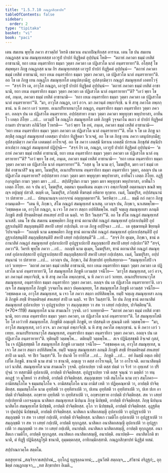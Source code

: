 ```yaml
---
title: "1.5.7.10 กณฺฏกสิกฺขาปท"
tableOfContents: false
sidebar:
  order: 2
type: "tipitaka"
basket: "vi"
book: "paci"
---
```



<DynamicBreadcrumb />

<Division number="428" book="paci">

<Paragraph number="1279" book="paci">
เตน สมเยน พุทฺโธ ภควา สาวตฺถิยํ วิหรติ เชตวเน อนาถปิณฺฑิกสฺส อาราเม. เตน โข ปน สมเยน กณฺฏกสฺส นาม สมณุทฺเทสสฺส เอวรูปํ ปาปกํ ทิฏฺฐิคตํ อุปฺปนฺนํ โหติ—  “ตถาหํ ภควตา ธมฺมํ เทสิตํ อาชานามิ, ยถา เยเม อนฺตรายิกา ธมฺมา วุตฺตา ภควตา เต ปฏิเสวโต นาลํ อนฺตรายายา”ติ. อโสฺสสุํ โข สมฺพหุลา ภิกฺขู กณฺฏกสฺส นาม กิร สมณุทฺเทสสฺส เอวรูปํ ปาปกํ ทิฏฺฐิคตํ อุปฺปนฺนํ—  “ตถาหํ ภควตา ธมฺมํ เทสิตํ อาชานามิ, ยถา เยเม อนฺตรายิกา ธมฺมา วุตฺตา ภควตา, เต ปฏิเสวโต นาลํ อนฺตรายายา”ติ. อถ โข เต ภิกฺขู เยน กณฺฏโก สมณุทฺเทโส เตนุปสงฺกมึสุ; อุปสงฺกมิตฺวา กณฺฏกํ สมณุทฺเทสํ เอตทโวจุํ—  “สจฺจํ กิร เต, อาวุโส กณฺฏก, เอวรูปํ ปาปกํ ทิฏฺฐิคตํ อุปฺปนฺนํ—  ‘ตถาหํ ภควตา ธมฺมํ เทสิตํ อาชานามิ, ยถา เยเม อนฺตรายิกา ธมฺมา วุตฺตา ภควตา เต ปฏิเสวโต นาลํ อนฺตรายายา’”ติ? “เอวํ พฺยา โข อหํ, ภนฺเต, ภควตา ธมฺมํ เทสิตํ อาชานามิ—  ‘ยถา เยเม อนฺตรายิกา ธมฺมา วุตฺตา ภควตา เต ปฏิเสวโต นาลํ อนฺตรายายา’”ติ.
</Paragraph>

<Paragraph number="1280" book="paci">
“มา, อาวุโส กณฺฏก, เอวํ อวจ. มา ภควนฺตํ อพฺภาจิกฺขิ. น หิ สาธุ ภควโต อพฺภกฺขานํ. น หิ ภควา เอวํ วเทยฺย. อเนกปริยาเยนาวุโส กณฺฏก, อนฺตรายิกา ธมฺมา อนฺตรายิกา วุตฺตา ภควตา. อลญฺจ ปน เต ปฏิเสวโต อนฺตรายาย. อปฺปสฺสาทา กามา วุตฺตา ภควตา พหุทุกฺขา พหุปายาสา, อาทีนโว เอตฺถ ภิโยฺย …เป…  เอวมฺปิ โข กณฺฏโก สมณุทฺเทโส เตหิ ภิกฺขูหิ วุจฺจมาโน ตเถว ตํ ปาปกํ ทิฏฺฐิคตํ ถามสา ปรามาสา อภินิวิสฺส โวหรติ—  “เอวํ พฺยา โข อหํ, ภนฺเต, ภควตา ธมฺมํ เทสิตํ อาชานามิ—  ‘ยถา เยเม อนฺตรายิกา ธมฺมา วุตฺตา ภควตา เต ปฏิเสวโต นาลํ อนฺตรายายา’”ติ.
</Paragraph>

<Paragraph number="1281" book="paci">
ยโต จ โข เต ภิกฺขู นาสกฺขึสุ กณฺฏกํ สมณุทฺเทสํ เอตสฺมา ปาปกา ทิฏฺฐิคตา วิเวเจตุํ, อถ โข เต ภิกฺขู เยน ภควา เตนุปสงฺกมึสุ; อุปสงฺกมิตฺวา ภควโต เอตมตฺถํ อาโรเจสุํ. อถ โข ภควา เอตสฺมึ นิทาเน เอตสฺมึ ปกรเณ ภิกฺขุสํฆํ สนฺนิปาตาเปตฺวา กณฺฏกํ สมณุทฺเทสํ ปฏิปุจฺฉิ—  “สจฺจํ กิร เต, กณฺฏก, เอวรูปํ ปาปกํ ทิฏฺฐิคตํ อุปฺปนฺนํ—  ‘ตถาหํ ภควตา ธมฺมํ เทสิตํ อาชานามิ, ยถา เยเม อนฺตรายิกา ธมฺมา วุตฺตา ภควตา เต ปฏิเสวโต นาลํ อนฺตรายายา’”ติ? “เอวํ พฺยา โข อหํ, ภนฺเต, ภควตา ธมฺมํ เทสิตํ อาชานามิ—  ‘ยถา เยเม อนฺตรายิกา ธมฺมา วุตฺตา ภควตา เต ปฏิเสวโต นาลํ อนฺตรายายา’”ติ.
</Paragraph>

<Paragraph number="1282" book="paci">
“กสฺส นุ โข นาม ตฺวํ, โมฆปุริส, มยา เอวํ ธมฺมํ เทสิตํ อาชานาสิ? นนุ มยา, โมฆปุริส, อเนกปริยาเยน อนฺตรายิกา ธมฺมา อนฺตรายิกา วุตฺตา, อลญฺจ ปน เต ปฏิเสวโต อนฺตรายาย? อปฺปสฺสาทา กามา วุตฺตา มยา พหุทุกฺขา พหุปายาสา, อาทีนโว เอตฺถ ภิโยฺย. อฏฺฐิกงฺกลูปมา กามา วุตฺตา มยา …เป…  สปฺปสิรูปมา กามา วุตฺตา มยา พหุทุกฺขา พหุปายาสา, อาทีนโว เอตฺถ ภิโยฺย. อถ จ ปน ตฺวํ, โมฆปุริส, อตฺตนา ทุคฺคหิเตน อเมฺห เจว อพฺภาจิกฺขสิ อตฺตานญฺจ ขณสิ พหุญฺจ อปุญฺญํ ปสวสิ. ตญฺหิ เต, โมฆปุริส, ภวิสฺสติ ทีฆรตฺตํ อหิตาย ทุกฺขาย. เนตํ, โมฆปุริส, อปฺปสนฺนานํ วา ปสาทาย …เป…  ปสนฺนานญฺจ เอกจฺจานํ อญฺญถตฺตายา”ติ. วิครหิตฺวา …เป…  ธมฺมึ กถํ กตฺวา ภิกฺขู อามนฺเตสิ—  “เตน หิ, ภิกฺขเว, สํโฆ กณฺฏกํ สมณุทฺเทสํ นาเสตุ. เอวญฺจ ปน, ภิกฺขเว, นาเสตพฺโพ—  ‘อชฺชตคฺเค เต, อาวุโส กณฺฏก, น เจว โส ภควา สตฺถา อปทิสิตพฺโพ. ยมฺปิ จญฺเญ สมณุทฺเทสา ลภนฺติ ภิกฺขูหิ สทฺธึ ทิรตฺตติรตฺตํ สหเสยฺยํ สาปิ เต นตฺถิ. จร ปิเร วินสฺสา’”ติ. อถ โข สํโฆ กณฺฏกํ สมณุทฺเทสํ นาเสสิ.
</Paragraph>

<Paragraph number="1283" book="paci">
เตน โข ปน สมเยน ฉพฺพคฺคิยา ภิกฺขู ชานํ ตถานาสิตํ กณฺฏกํ สมณุทฺเทสํ อุปลาเปนฺติปิ อุปฏฺฐาเปนฺติปิ สมฺภุญฺชนฺติปิ สหาปิ เสยฺยํ กปฺเปนฺติ. เย เต ภิกฺขู อปฺปิจฺฉา …เป…  เต อุชฺฌายนฺติ ขิยฺยนฺติ วิปาเจนฺติ—  “กถญฺหิ นาม ฉพฺพคฺคิยา ภิกฺขู ชานํ ตถานาสิตํ กณฺฏกํ สมณุทฺเทสํ อุปลาเปสฺสนฺติปิ อุปฏฺฐาเปสฺสนฺติปิ สมฺภุญฺชิสฺสนฺติปิ สหาปิ เสยฺยํ กปฺเปสฺสนฺตี”ติ …เป…  “สจฺจํ กิร ตุเมฺห, ภิกฺขเว, ชานํ ตถานาสิตํ กณฺฏกํ สมณุทฺเทสํ อุปลาเปถาปิ อุปฏฺฐาเปถาปิ สมฺภุญฺชถาปิ สหาปิ เสยฺยํ กปฺเปถา”ติ? “สจฺจํ, ภควา”ติ. วิครหิ พุทฺโธ ภควา …เป…  กถญฺหิ นาม ตุเมฺห, โมฆปุริสา, ชานํ ตถานาสิตํ กณฺฏกํ สมณุทฺเทสํ อุปลาเปสฺสถาปิ อุปฏฺฐาเปสฺสถาปิ สมฺภุญฺชิสฺสถาปิ สหาปิ เสยฺยํ กปฺเปสฺสถ. เนตํ, โมฆปุริสา, อปฺปสนฺนานํ วา ปสาทาย …เป…  เอวญฺจ ปน, ภิกฺขเว, อิมํ สิกฺขาปทํ อุทฺทิเสยฺยาถ—
</Paragraph>

</Division>
<Division number="429" book="paci">

<Paragraph number="1284" book="paci">
<Emphasis>“สมณุทฺเทโสปิ เจ เอวํ วเทยฺย—  ‘ตถาหํ ภควตา ธมฺมํ เทสิตํ อาชานามิ, ยถา เยเม อนฺตรายิกา ธมฺมา วุตฺตา ภควตา เต ปฏิเสวโต นาลํ อนฺตรายายา’ติ, โส สมณุทฺเทโส ภิกฺขูหิ เอวมสฺส วจนีโย—  ‘มาวุโส สมณุทฺเทส, เอวํ อวจ, มา ภควนฺตํ อพฺภาจิกฺขิ, น หิ สาธุ ภควโต อพฺภกฺขานํ, น หิ ภควา เอวํ วเทยฺย. อเนกปริยาเยนาวุโส สมณุทฺเทส, อนฺตรายิกา ธมฺมา อนฺตรายิกา วุตฺตา ภควตา. อลญฺจ ปน เต ปฏิเสวโต อนฺตรายายา’ติ. เอวญฺจ โส สมณุทฺเทโส ภิกฺขูหิ วุจฺจมาโน ตเถว ปคฺคเณฺหยฺย, โส สมณุทฺเทโส ภิกฺขูหิ เอวมสฺส วจนีโย—  ‘อชฺชตคฺเค เต, อาวุโส สมณุทฺเทส, น เจว โส ภควา สตฺถา อปทิสิตพฺโพ. ยมฺปิ จญฺเญ สมณุทฺเทสา ลภนฺติ ภิกฺขูหิ สทฺธึ ทิรตฺตติรตฺตํ สหเสยฺยํ สาปิ เต นตฺถิ. จร ปิเร วินสฺสา’ติ. โย ปน ภิกฺขุ ชานํ ตถานาสิตํ สมณุทฺเทสํ อุปลาเปยฺย วา อุปฏฺฐาเปยฺย วา สมฺภุญฺเชยฺย วา สห วา เสยฺยํ กปฺเปยฺย, ปาจิตฺติยนฺ”</Emphasis>ติ. (*70*:<Emphasis>119</Emphasis>)
</Paragraph>

</Division>
<Division number="430" book="paci">

<Paragraph number="1285" book="paci">
<Emphasis>สมณุทฺเทโส</Emphasis> นาม สามเณโร วุจฺจติ.
</Paragraph>

<Paragraph number="1286" book="paci">
<Emphasis>เอวํ วเทยฺยา</Emphasis>ติ—  “ตถาหํ ภควตา ธมฺมํ เทสิตํ อาชานามิ, ยถา เยเม อนฺตรายิกา ธมฺมา วุตฺตา ภควตา, เต ปฏิเสวโต นาลํ อนฺตรายายา”ติ.
</Paragraph>

<Paragraph number="1287" book="paci">
<Emphasis>โส สมณุทฺเทโส</Emphasis>ติ โย โส เอวํวาที สมณุทฺเทโส.
</Paragraph>

<Paragraph number="1288" book="paci">
<Emphasis>ภิกฺขูหี</Emphasis>ติ อญฺเญหิ ภิกฺขูหิ, เย ปสฺสนฺติ เย สุณนฺติ เตหิ วตฺตพฺโพ—  “มา, อาวุโส สมณุทฺเทส, เอวํ อวจ. มา ภควนฺตํ อพฺภาจิกฺขิ. น หิ สาธุ ภควโต อพฺภกฺขานํ. น หิ ภควา เอวํ วเทยฺย. อเนกปริยาเยนาวุโส สมณุทฺเทส, อนฺตรายิกา ธมฺมา อนฺตรายิกา วุตฺตา ภควตา. อลญฺจ ปน เต ปฏิเสวโต อนฺตรายายา”ติ. ทุติยมฺปิ วตฺตพฺโพ…  ตติยมฺปิ วตฺตพฺโพ…  สเจ ปฏินิสฺสชฺชติ อิจฺเจตํ กุสลํ, โน เจ ปฏินิสฺสชฺชติ โส สมณุทฺเทโส ภิกฺขูหิ เอวมสฺส วจนีโย—  “อชฺชตคฺเค เต, อาวุโส สมณุทฺเทส, น เจว โส ภควา สตฺถา อปทิสิตพฺโพ. ยมฺปิ จญฺเญ สมณุทฺเทสา ลภนฺติ ภิกฺขูหิ สทฺธึ ทิรตฺตติรตฺตํ สหเสยฺยํ สาปิ เต นตฺถิ. จร ปิเร วินสฺสา”ติ.
</Paragraph>

<Paragraph number="1289" book="paci">
<Emphasis>โย ปนา</Emphasis>ติ โย ยาทิโส …เป…  <Emphasis>ภิกฺขู</Emphasis>ติ …เป…  อยํ อิมสฺมึ อตฺเถ อธิปฺเปโต ภิกฺขูติ.
</Paragraph>

<Paragraph number="1290" book="paci">
<Emphasis>ชานาติ</Emphasis> นาม สามํ วา ชานาติ, อญฺเญ วา ตสฺส อาโรเจนฺติ, โส วา อาโรเจติ.
</Paragraph>

<Paragraph number="1291" book="paci">
<Emphasis>ตถานาสิตนฺ</Emphasis>ติ เอวํ นาสิตํ.
</Paragraph>

<Paragraph number="1292" book="paci">
<Emphasis>สมณุทฺเทโส</Emphasis> นาม สามเณโร วุจฺจติ.
</Paragraph>

<Paragraph number="1293" book="paci">
<Emphasis>อุปลาเปยฺย วา</Emphasis>ติ ตสฺส ปตฺตํ วา จีวรํ วา อุทฺเทสํ วา ปริปุจฺฉํ วา ทสฺสามีติ อุปลาเปติ, อาปตฺติ ปาจิตฺติยสฺส.
</Paragraph>

<Paragraph number="1294" book="paci">
<Emphasis>อุปฏฺฐาเปยฺย วา</Emphasis>ติ ตสฺส จุณฺณํ วา มตฺติกํ วา ทนฺตกฏฺฐํ วา มุโขทกํ วา สาทิยติ, อาปตฺติ ปาจิตฺติยสฺส.
</Paragraph>

<Paragraph number="1295" book="paci">
<Emphasis>สมฺภุญฺเชยฺย วา</Emphasis>ติ สมฺโภโค นาม เทฺว สมฺโภคา—  อามิสสมฺโภโค จ ธมฺมสมฺโภโค จ. <Emphasis>อามิสสมฺโภโค</Emphasis> นาม อามิสํ เทติ วา ปฏิคฺคณฺหาติ วา, อาปตฺติ ปาจิตฺติยสฺส. <Emphasis>ธมฺมสมฺโภโค</Emphasis> นาม อุทฺทิสติ วา อุทฺทิสาเปติ วา, ปเทน อุทฺทิสติ วา อุทฺทิสาเปติ วา, ปเท ปเท อาปตฺติ ปาจิตฺติยสฺส. อกฺขราย อุทฺทิสติ วา อุทฺทิสาเปติ วา, อกฺขรกฺขราย อาปตฺติ ปาจิตฺติยสฺส.
</Paragraph>

<Paragraph number="1296" book="paci">
<Emphasis>สห วา เสยฺยํ กปฺเปยฺยา</Emphasis>ติ เอกจฺฉนฺเน นาสิตเก สมณุทฺเทเส นิปนฺเน ภิกฺขุ นิปชฺชติ, อาปตฺติ ปาจิตฺติยสฺส. ภิกฺขุ นิปนฺเน นาสิตโก สมณุทฺเทโส นิปชฺชติ, อาปตฺติ ปาจิตฺติยสฺส. อุโภ วา นิปชฺชนฺติ, อาปตฺติ ปาจิตฺติยสฺส. อุฏฺฐหิตฺวา ปุนปฺปุนํ นิปชฺชนฺติ, อาปตฺติ ปาจิตฺติยสฺส.
</Paragraph>

</Division>
<Division number="431" book="paci">

<Paragraph number="1297" book="paci">
นาสิตเก นาสิตกสญฺญี อุปลาเปติ วา อุปฏฺฐาเปติ วา สมฺภุญฺชติ วา สห วา เสยฺยํ กปฺเปติ, อาปตฺติ ปาจิตฺติยสฺส. นาสิตเก เวมติโก อุปลาเปติ วา อุปฏฺฐาเปติ วา สมฺภุญฺชติ วา สห วา เสยฺยํ กปฺเปติ, อาปตฺติ ทุกฺกฏสฺส. นาสิตเก อนาสิตกสญฺญี อุปลาเปติ วา อุปฏฺฐาเปติ วา สมฺภุญฺชติ วา สห วา เสยฺยํ กปฺเปติ, อนาปตฺติ. อนาสิตเก นาสิตกสญฺญี, อาปตฺติ ทุกฺกฏสฺส. อนาสิตเก เวมติโก, อาปตฺติ ทุกฺกฏสฺส. อนาสิตเก อนาสิตกสญฺญี, อนาปตฺติ.
</Paragraph>

</Division>
<Division number="432" book="paci">

<Paragraph number="1298" book="paci">
อนาปตฺติ—  อนาสิตโกติ ชานาติ, ตํ ทิฏฺฐึ ปฏินิสฺสฏฺโฐติ ชานาติ, อุมฺมตฺตกสฺส, อาทิกมฺมิกสฺสาติ.

</Paragraph>
</Division>

<Paragraph number="1299" type="center" book="paci">
กณฺฏกสิกฺขาปทํ นิฏฺฐิตํ ทสมํ.

  
สปฺปาณกวคฺโค สตฺตโม.



</Paragraph>

<Paragraph number="1300" type="center" book="paci">
ตสฺสุทฺทานํ


</Paragraph>

<Paragraph number="1301" book="paci">
_สญฺจิจฺจวธสปฺปาณํ,_  
อุกฺโกฏํ ทุฏฺฐุลฺลฉาทนํ;_  
_อูนวีสติ สตฺถญฺจ,_  
_สํวิธานํ อริฏฺฐกํ;_  
อุกฺขิตฺตํ กณฺฏกญฺเจว,_  
_ทส สิกฺขาปทา อิเมติ._
</Paragraph>